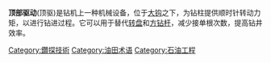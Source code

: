 {{Unreferenced|time=2022-02-11T03:07:52+00:00}}
'''顶部驱动'''(顶驱)是钻机上一种机械设备，位于[[大钩|大钩]]之下，为钻柱提供顺时针转动力矩，以进行钻进过程。它可以用于替代[[转盘|转盘]]和[[方钻杆|方钻杆]]，减少接单根次数，提高钻井效率。


[[Category:鑽探技術|Category:鑽探技術]]
[[Category:油田术语|Category:油田术语]]
[[Category:石油工程|Category:石油工程]]
